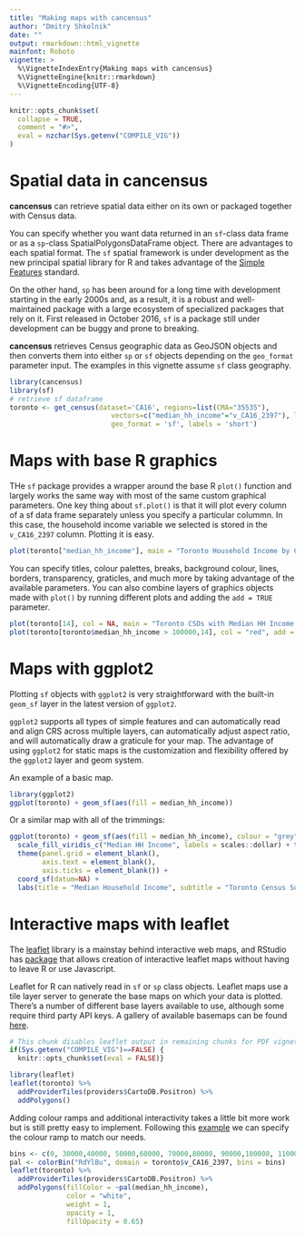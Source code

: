 ```yaml
---
title: "Making maps with cancensus"
author: "Dmitry Shkolnik"
date: ""
output: rmarkdown::html_vignette
mainfont: Roboto
vignette: >
  %\VignetteIndexEntry{Making maps with cancensus}
  %\VignetteEngine{knitr::rmarkdown}
  %\VignetteEncoding{UTF-8}
---
```


```r
knitr::opts_chunk$set(
  collapse = TRUE,
  comment = "#>",
  eval = nzchar(Sys.getenv("COMPILE_VIG"))
)
```

# Spatial data in cancensus

**cancensus** can retrieve spatial data either on its own or packaged together with Census data. 

You can specify whether you want data returned in an `sf`-class data frame or as a `sp`-class SpatialPolygonsDataFrame object. There are advantages to each spatial format. The `sf` spatial framework is under development as the new principal spatial library for R and takes advantage of the [Simple Features](https://en.wikipedia.org/wiki/Simple_Features) standard. 

On the other hand, `sp` has been around for a long time with development starting in the early 2000s and, as a result, it is a robust and well-maintained package with a large ecosystem of specialized packages that rely on it. First released in October 2016, `sf` is a package still under development can be buggy and prone to breaking. 

**cancensus** retrieves Census geographic data as GeoJSON objects and then converts them into either `sp` or `sf` objects depending on the `geo_format` parameter input. The examples in this vignette assume `sf` class geography.

```r
library(cancensus)
library(sf)
# retrieve sf dataframe
toronto <- get_census(dataset='CA16', regions=list(CMA="35535"),
                         vectors=c("median_hh_income"="v_CA16_2397"), level='CSD', quiet = TRUE, 
                         geo_format = 'sf', labels = 'short')
```

# Maps with base R graphics

THe `sf` package provides a wrapper around the base R `plot()` function and largely works the same way with most of the same custom graphical parameters. One key thing about `sf.plot()` is that it will plot every column of a sf data frame separately unless you specify a particular colummn. In this case, the household income variable we selected is stored in the `v_CA16_2397` column. Plotting it is easy. 

```r
plot(toronto["median_hh_income"], main = "Toronto Household Income by CSD")
```

You can specify titles, colour palettes, breaks, background colour, lines, borders, transparency, graticles, and much more by taking advantage of the available parameters. You can also combine layers of graphics objects made with `plot()` by running different plots and adding the `add = TRUE` parameter. 

```r
plot(toronto[14], col = NA, main = "Toronto CSDs with Median HH Income > 100,000", lty = 3)
plot(toronto[toronto$median_hh_income > 100000,14], col = "red", add = TRUE)
```

# Maps with ggplot2

Plotting `sf` objects with `ggplot2` is very straightforward with the built-in `geom_sf` layer in the latest version of `ggplot2`. 

`ggplot2` supports all types of simple features and can automatically read and align CRS across multiple layers, can automatically adjust aspect ratio, and will automatically draw a graticule for your map. The advantage of using `ggplot2` for static maps is the customization and flexibility offered by the `ggplot2` layer and geom system.

An example of a basic map.

```r
library(ggplot2)
ggplot(toronto) + geom_sf(aes(fill = median_hh_income))
```

Or a similar map with all of the trimmings: 

```r
ggplot(toronto) + geom_sf(aes(fill = median_hh_income), colour = "grey") +
  scale_fill_viridis_c("Median HH Income", labels = scales::dollar) + theme_minimal() +
  theme(panel.grid = element_blank(),
        axis.text = element_blank(),
        axis.ticks = element_blank()) + 
  coord_sf(datum=NA) +
  labs(title = "Median Household Income", subtitle = "Toronto Census Subdivisions, 2016 Census")
```

# Interactive maps with leaflet

The [leaflet](http://leafletjs.com) library is a mainstay behind interactive web maps, and RStudio has [package](https://rstudio.github.io/leaflet/) that allows creation of interactive leaflet maps without having to leave R or use Javascript. 

Leaflet for R can natively read in `sf` or `sp` class objects. Leaflet maps use a tile layer server to generate the base maps on which your data is plotted. There's a number of different base layers available to use, although some require third party API keys. A gallery of available basemaps can be found [here](http://leaflet-extras.github.io/leaflet-providers/preview/index.html).
```r
# This chunk disables leaflet output in remaining chunks for PDF vignettes
if(Sys.getenv("COMPILE_VIG")==FALSE) {
  knitr::opts_chunk$set(eval = FALSE)}
```
```r
library(leaflet)
leaflet(toronto) %>% 
  addProviderTiles(providers$CartoDB.Positron) %>%
  addPolygons()
```

Adding colour ramps and additional interactivity takes a little bit more work but is still pretty easy to implement. Following this [example](https://rstudio.github.io/leaflet/choropleths.html) we can specify the colour ramp to match our needs. 

```r
bins <- c(0, 30000,40000, 50000,60000, 70000,80000, 90000,100000, 110000, Inf)
pal <- colorBin("RdYlBu", domain = toronto$v_CA16_2397, bins = bins)
leaflet(toronto) %>% 
  addProviderTiles(providers$CartoDB.Positron) %>%
  addPolygons(fillColor = ~pal(median_hh_income),
              color = "white",
              weight = 1,
              opacity = 1,
              fillOpacity = 0.65)
```


